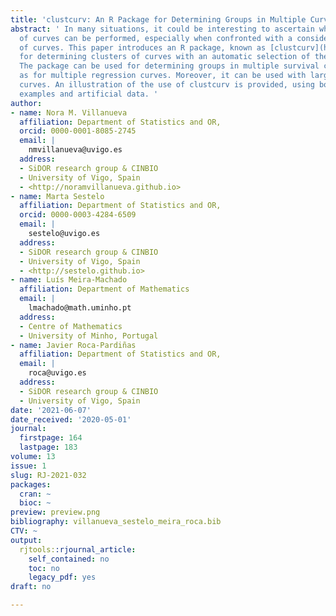 ```yaml
---
title: 'clustcurv: An R Package for Determining Groups in Multiple Curves '
abstract: ' In many situations, it could be interesting to ascertain whether groups
  of curves can be performed, especially when confronted with a considerable number
  of curves. This paper introduces an R package, known as [clustcurv](https://CRAN.R-project.org/package=clustcurv),
  for determining clusters of curves with an automatic selection of their number.
  The package can be used for determining groups in multiple survival curves as well
  as for multiple regression curves. Moreover, it can be used with large numbers of
  curves. An illustration of the use of clustcurv is provided, using both real data
  examples and artificial data. '
author:
- name: Nora M. Villanueva
  affiliation: Department of Statistics and OR,
  orcid: 0000-0001-8085-2745
  email: |
    nmvillanueva@uvigo.es
  address:
  - SiDOR research group & CINBIO
  - University of Vigo, Spain
  - <http://noramvillanueva.github.io>
- name: Marta Sestelo
  affiliation: Department of Statistics and OR,
  orcid: 0000-0003-4284-6509
  email: |
    sestelo@uvigo.es
  address:
  - SiDOR research group & CINBIO
  - University of Vigo, Spain
  - <http://sestelo.github.io>
- name: Luís Meira-Machado
  affiliation: Department of Mathematics
  email: |
    lmachado@math.uminho.pt
  address:
  - Centre of Mathematics
  - University of Minho, Portugal
- name: Javier Roca-Pardiñas
  affiliation: Department of Statistics and OR,
  email: |
    roca@uvigo.es
  address:
  - SiDOR research group & CINBIO
  - University of Vigo, Spain
date: '2021-06-07'
date_received: '2020-05-01'
journal:
  firstpage: 164
  lastpage: 183
volume: 13
issue: 1
slug: RJ-2021-032
packages:
  cran: ~
  bioc: ~
preview: preview.png
bibliography: villanueva_sestelo_meira_roca.bib
CTV: ~
output:
  rjtools::rjournal_article:
    self_contained: no
    toc: no
    legacy_pdf: yes
draft: no

---
```

